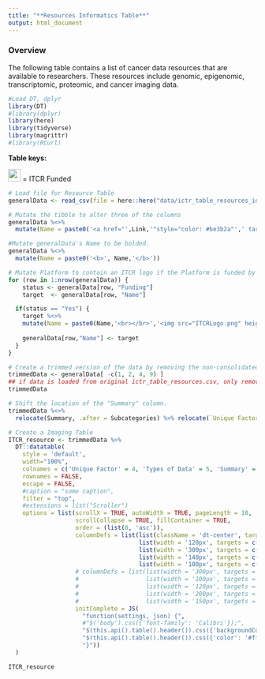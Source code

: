 ```yaml
---
title: "**Resources Informatics Table**"
output: html_document
---
```


### **Overview**

The following table contains a list of cancer data resources that are available to researchers. These resources include genomic, epigenomic, transcriptomic, proteomic, and cancer imaging data. 

```r
#Load DT, dplyr
library(DT)
#library(dplyr) 
library(here)
library(tidyverse)
library(magrittr)
#library(RCurl)
```

**Table keys:** 
<div title="Table keys"> 
<img src="ITCRLogo.png" height="25"> </img> = ITCR Funded
</div>

```r
# Load file for Resource Table
generalData <- read_csv(file = here::here("data/ictr_table_resources_identifier.csv"))

# Mutate the tibble to alter three of the columns
generalData %<>%
  mutate(Name = paste0('<a href="',Link,'"style="color: #be3b2a"',' target="_blank"','<div title="Main Link"> </div>',Name,'</a>'))

#Mutate generalData's Name to be bolded.
generalData %<>%
  mutate(Name = paste0('<b>', Name,'</b>'))

# Mutate Platform to contain an ITCR logo if the Platform is funded by ITCR.
for (row in 1:nrow(generalData)) {
    status <- generalData[row, "Funding"]
    target  <- generalData[row, "Name"]

  if(status == "Yes") {
    target %<>%
    mutate(Name = paste0(Name,'<br></br>','<img src="ITCRLogo.png" height="40"> </img>'))
    
    generalData[row,"Name"] <- target
  }
}

# Create a trimmed version of the data by removing the non-consolidated columns. 
trimmedData <- generalData[ -c(1, 2, 4, 9) ]   
## if data is loaded from original ictr_table_resources.csv, only remove columns 2 and 7 generalData[ -c(2, 7) ]
trimmedData

# Shift the location of the "Summary" column.
trimmedData %<>%
  relocate(Summary, .after = Subcategories) %>% relocate(`Unique Factors`, .after = Summary)
```

```r
# Create a Imaging Table
ITCR_resource <- trimmedData %>%
  DT::datatable(
    style = 'default',
    width="100%",
    colnames = c('Unique Factor' = 4, 'Types of Data' = 5, 'Summary' = 3),
    rownames = FALSE,
    escape = FALSE,
    #caption = "some caption",
    filter = "top",
    #extensions = list("Scroller")
    options = list(scrollX = TRUE, autoWidth = TRUE, pageLength = 10,
                   scrollCollapse = TRUE, fillContainer = TRUE,
                   order = (list(0, 'asc')),
                   columnDefs = list(list(className = 'dt-center', targets = "_all"),
                                     list(width = '120px', targets = c(0)) , 
                                     list(width = '300px', targets = c(2)) , 
                                     list(width = '140px', targets = c(3)) ,
                                     list(width = '100px', targets = c(4)) ),
                   # columnDefs = list(list(width = '300px', targets = c(2)),
                   #                   list(width = '100px', targets = c(4,5)),
                   #                   list(width = '120px', targets = c(0)),
                   #                   list(width = '200px', targets = c(3)),
                   #                   list(width = '150px', targets = "_all")),
                   initComplete = JS(
                     "function(settings, json) {",
                     #"$('body').css({'font-family': 'Calibri'});",
                     "$(this.api().table().header()).css({'backgroundColor': '#3f546f'});",
                     "$(this.api().table().header()).css({'color': '#fff'});",
                     "}"))
  )
```

```r
ITCR_resource
```
